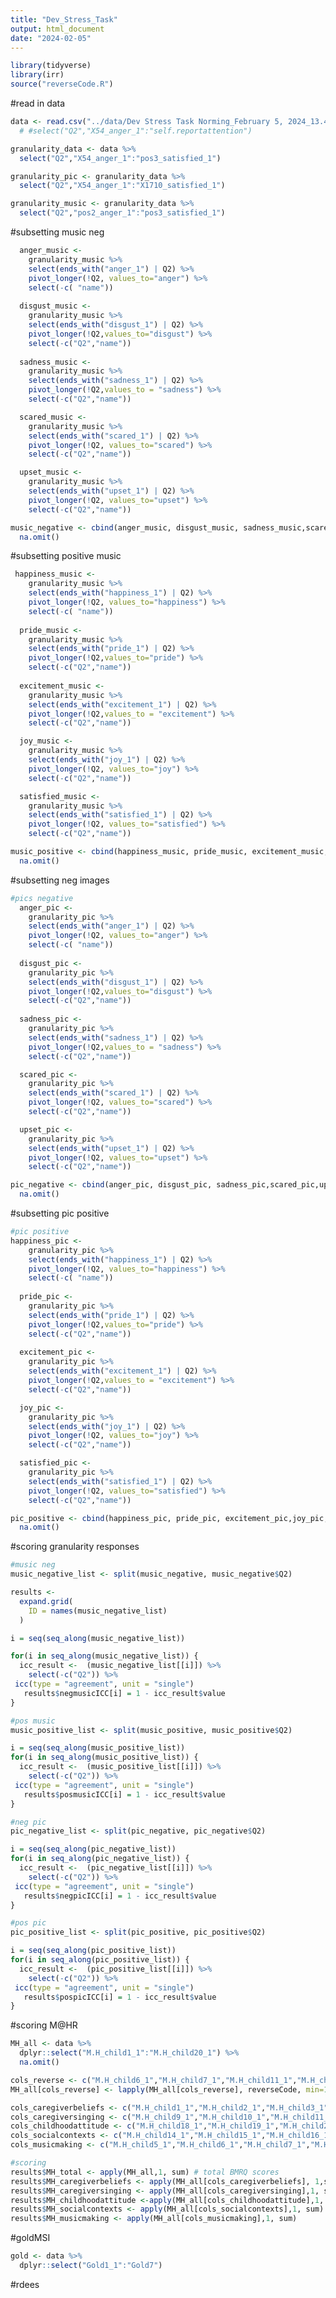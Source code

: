 ```yaml
---
title: "Dev_Stress_Task"
output: html_document
date: "2024-02-05"
---
```


```r
library(tidyverse)
library(irr)
source("reverseCode.R")
```

#read in data
```r
data <- read.csv("../data/Dev Stress Task Norming_February 5, 2024_13.43.csv") # %>%
  # #select("Q2","X54_anger_1":"self.reportattention")

granularity_data <- data %>%
  select("Q2","X54_anger_1":"pos3_satisfied_1")

granularity_pic <- granularity_data %>%
  select("Q2","X54_anger_1":"X1710_satisfied_1")

granularity_music <- granularity_data %>%
  select("Q2","pos2_anger_1":"pos3_satisfied_1")
```

#subsetting music neg
```r
  anger_music <-
    granularity_music %>%
    select(ends_with("anger_1") | Q2) %>% 
    pivot_longer(!Q2, values_to="anger") %>%
    select(-c( "name"))
  
  disgust_music <-
    granularity_music %>%
    select(ends_with("disgust_1") | Q2) %>% 
    pivot_longer(!Q2,values_to="disgust") %>%
    select(-c("Q2","name"))
  
  sadness_music <-
    granularity_music %>%
    select(ends_with("sadness_1") | Q2) %>% 
    pivot_longer(!Q2,values_to = "sadness") %>%
    select(-c("Q2","name"))

  scared_music <-
    granularity_music %>%
    select(ends_with("scared_1") | Q2) %>% 
    pivot_longer(!Q2, values_to="scared") %>%
    select(-c("Q2","name"))

  upset_music <-
    granularity_music %>%
    select(ends_with("upset_1") | Q2) %>% 
    pivot_longer(!Q2, values_to="upset") %>%
    select(-c("Q2","name"))

music_negative <- cbind(anger_music, disgust_music, sadness_music,scared_music,upset_music)%>%
  na.omit()
```

#subsetting positive music
```r
 happiness_music <-
    granularity_music %>%
    select(ends_with("happiness_1") | Q2) %>% 
    pivot_longer(!Q2, values_to="happiness") %>%
    select(-c( "name"))
  
  pride_music <-
    granularity_music %>%
    select(ends_with("pride_1") | Q2) %>% 
    pivot_longer(!Q2,values_to="pride") %>%
    select(-c("Q2","name"))
  
  excitement_music <-
    granularity_music %>%
    select(ends_with("excitement_1") | Q2) %>% 
    pivot_longer(!Q2,values_to = "excitement") %>%
    select(-c("Q2","name"))

  joy_music <-
    granularity_music %>%
    select(ends_with("joy_1") | Q2) %>% 
    pivot_longer(!Q2, values_to="joy") %>%
    select(-c("Q2","name"))

  satisfied_music <-
    granularity_music %>%
    select(ends_with("satisfied_1") | Q2) %>% 
    pivot_longer(!Q2, values_to="satisfied") %>%
    select(-c("Q2","name"))

music_positive <- cbind(happiness_music, pride_music, excitement_music,joy_music,satisfied_music) %>%
  na.omit()
```

#subsetting neg images
```r
#pics negative
  anger_pic <-
    granularity_pic %>%
    select(ends_with("anger_1") | Q2) %>% 
    pivot_longer(!Q2, values_to="anger") %>%
    select(-c( "name"))
  
  disgust_pic <-
    granularity_pic %>%
    select(ends_with("disgust_1") | Q2) %>% 
    pivot_longer(!Q2,values_to="disgust") %>%
    select(-c("Q2","name"))
  
  sadness_pic <-
    granularity_pic %>%
    select(ends_with("sadness_1") | Q2) %>% 
    pivot_longer(!Q2,values_to = "sadness") %>%
    select(-c("Q2","name"))

  scared_pic <-
    granularity_pic %>%
    select(ends_with("scared_1") | Q2) %>% 
    pivot_longer(!Q2, values_to="scared") %>%
    select(-c("Q2","name"))

  upset_pic <-
    granularity_pic %>%
    select(ends_with("upset_1") | Q2) %>% 
    pivot_longer(!Q2, values_to="upset") %>%
    select(-c("Q2","name"))

pic_negative <- cbind(anger_pic, disgust_pic, sadness_pic,scared_pic,upset_pic) %>%
  na.omit()
```

#subsetting pic positive
```r
#pic positive
happiness_pic <-
    granularity_pic %>%
    select(ends_with("happiness_1") | Q2) %>% 
    pivot_longer(!Q2, values_to="happiness") %>%
    select(-c( "name"))
  
  pride_pic <-
    granularity_pic %>%
    select(ends_with("pride_1") | Q2) %>% 
    pivot_longer(!Q2,values_to="pride") %>%
    select(-c("Q2","name"))
  
  excitement_pic <-
    granularity_pic %>%
    select(ends_with("excitement_1") | Q2) %>% 
    pivot_longer(!Q2,values_to = "excitement") %>%
    select(-c("Q2","name"))

  joy_pic <-
    granularity_pic %>%
    select(ends_with("joy_1") | Q2) %>% 
    pivot_longer(!Q2, values_to="joy") %>%
    select(-c("Q2","name"))

  satisfied_pic <-
    granularity_pic %>%
    select(ends_with("satisfied_1") | Q2) %>% 
    pivot_longer(!Q2, values_to="satisfied") %>%
    select(-c("Q2","name"))

pic_positive <- cbind(happiness_pic, pride_pic, excitement_pic,joy_pic,satisfied_pic) %>%
  na.omit()
```

#scoring granularity responses
```r
#music neg
music_negative_list <- split(music_negative, music_negative$Q2) 

results <- 
  expand.grid(
    ID = names(music_negative_list)
  )

i = seq(seq_along(music_negative_list))

for(i in seq_along(music_negative_list)) {
  icc_result <-  (music_negative_list[[i]]) %>%
    select(-c("Q2")) %>%
 icc(type = "agreement", unit = "single")
   results$negmusicICC[i] = 1 - icc_result$value
}

#pos music
music_positive_list <- split(music_positive, music_positive$Q2) 

i = seq(seq_along(music_positive_list))
for(i in seq_along(music_positive_list)) {
  icc_result <-  (music_positive_list[[i]]) %>%
    select(-c("Q2")) %>%
 icc(type = "agreement", unit = "single")
   results$posmusicICC[i] = 1 - icc_result$value
} 

#neg pic
pic_negative_list <- split(pic_negative, pic_negative$Q2) 

i = seq(seq_along(pic_negative_list))
for(i in seq_along(pic_negative_list)) {
  icc_result <-  (pic_negative_list[[i]]) %>%
    select(-c("Q2")) %>%
 icc(type = "agreement", unit = "single")
   results$negpicICC[i] = 1 - icc_result$value
} 

#pos pic
pic_positive_list <- split(pic_positive, pic_positive$Q2) 

i = seq(seq_along(pic_positive_list))
for(i in seq_along(pic_positive_list)) {
  icc_result <-  (pic_positive_list[[i]]) %>%
    select(-c("Q2")) %>%
 icc(type = "agreement", unit = "single")
   results$pospicICC[i] = 1 - icc_result$value
} 
```


#scoring M@HR
```r
MH_all <- data %>%
  dplyr::select("M.H_child1_1":"M.H_child20_1") %>%
  na.omit()

cols_reverse <- c("M.H_child6_1","M.H_child7_1","M.H_child11_1","M.H_child12_1","M.H_child18_1","M.H_child19_1","M.H_child20_1")
MH_all[cols_reverse] <- lapply(MH_all[cols_reverse], reverseCode, min=1, max=7)

cols_caregiverbeliefs <- c("M.H_child1_1","M.H_child2_1","M.H_child3_1","M.H_child4_1")
cols_caregiversinging <- c("M.H_child9_1","M.H_child10_1","M.H_child11_1","M.H_child13_1")
cols_childhoodattitude <- c("M.H_child18_1","M.H_child19_1","M.H_child20_1")
cols_socialcontexts <- c("M.H_child14_1","M.H_child15_1","M.H_child16_1","M.H_child17_1")
cols_musicmaking <- c("M.H_child5_1","M.H_child6_1","M.H_child7_1","M.H_child8_1", "M.H_child12_1")

#scoring
results$MH_total <- apply(MH_all,1, sum) # total BMRQ scores
results$MH_caregiverbeliefs <- apply(MH_all[cols_caregiverbeliefs], 1,sum)
results$MH_caregiversinging <- apply(MH_all[cols_caregiversinging],1, sum)
results$MH_childhoodattitude <-apply(MH_all[cols_childhoodattitude],1, sum)
results$MH_socialcontexts <- apply(MH_all[cols_socialcontexts],1, sum)
results$MH_musicmaking <- apply(MH_all[cols_musicmaking],1, sum)
```

#goldMSI
```r
gold <- data %>%
  dplyr::select("Gold1_1":"Gold7")
```

#rdees
